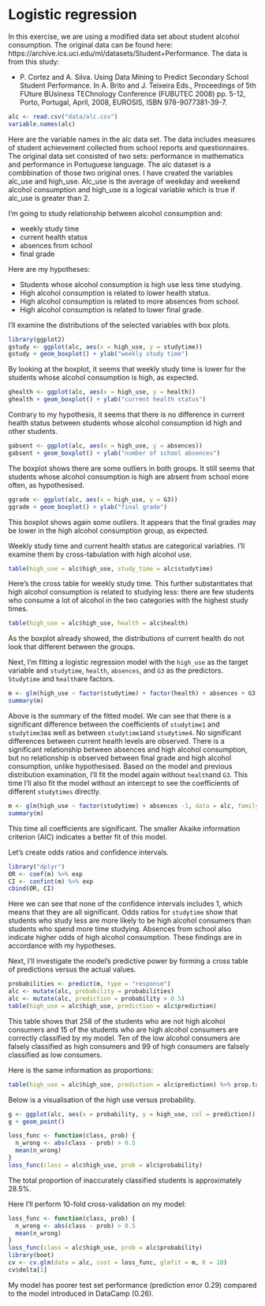 # Logistic regression

In this exercise, we are using a modified data set about student alcohol consumption. The original data can be found here: https://archive.ics.uci.edu/ml/datasets/Student+Performance. The data is from this study:

- P. Cortez and A. Silva. Using Data Mining to Predict Secondary School Student Performance. In A. Brito and J. Teixeira Eds., Proceedings of 5th FUture BUsiness TEChnology Conference (FUBUTEC 2008) pp. 5-12, Porto, Portugal, April, 2008, EUROSIS, ISBN 978-9077381-39-7.

```r
alc <- read.csv("data/alc.csv")
variable.names(alc)
```

Here are the variable names in the alc data set. The data includes measures of student achievement collected from school reports and questionnaires. The original data set consisted of two sets: performance in mathematics and performance in Portuguese language. The alc dataset is a combbination of those two original ones. I have created the variables alc_use and high_use. Alc_use is the average of weekday and weekend alcohol consumption and high_use is a logical variable which is true if alc_use is greater than 2.

I'm going to study relationship between alcohol consumption and:

- weekly study time
- current health status
- absences from school
- final grade

Here are my hypotheses:

- Students whose alcohol consumption is high use less time studying.
- High alcohol consumption is related to lower health status.
- High alcohol consumption is related to more absences from school.
- High alcohol consumption is related to lower final grade.

I'll examine the distributions of the selected variables with box plots.

```r
library(ggplot2)
gstudy <- ggplot(alc, aes(x = high_use, y = studytime))
gstudy + geom_boxplot() + ylab("weekly study time")
```

By looking at the boxplot, it seems that weekly study time is lower for the students whose alcohol consumption is high, as expected.

```r
ghealth <- ggplot(alc, aes(x = high_use, y = health))
ghealth + geom_boxplot() + ylab("current health status")
```

Contrary to my hypothesis, it seems that there is no difference in current health status between students whose alcohol consumption id high and other students.

```r
gabsent <- ggplot(alc, aes(x = high_use, y = absences))
gabsent + geom_boxplot() + ylab("number of school absences")
```

The boxplot shows there are some outliers in both groups. It still seems that students whose alcohol consumption is high are absent from school more often, as hypothesised.

```r
ggrade <- ggplot(alc, aes(x = high_use, y = G3))
ggrade + geom_boxplot() + ylab("final grade")
```

This boxplot shows again some outliers. It appears that the final grades may be lower in the high alcohol consumption group, as expected.

Weekly study time and current health status are categorical variables. I'll examine them by cross-tabulation with high alcohol use.
```r
table(high_use = alc$high_use, study_time = alc$studytime)
```
Here's the cross table for weekly study time. This further substantiates that high alcohol consumption is related to studying less: there are few students who consume a lot of alcohol in the two categories with the highest study times.

```r
table(high_use = alc$high_use, health = alc$health)
```
As the boxplot already showed, the distributions of current health do not look that different between the groups.

Next, I'm fitting a logistic regression model with the `high_use` as the target variable and `studytime`, `health`, `absences`, and `G3` as the predictors. `Studytime` and `health`are factors.
```r
m <- glm(high_use ~ factor(studytime) + factor(health) + absences + G3, data = alc, family = "binomial")
summary(m)
```
Above is the summary of the fitted model. We can see that there is a significant difference between the coefficients of `studytime1` and `studytime3`as well as between `studytime1`and `studytime4`. No significant differences between current health levels are observed. There is a significant relationship between absences and high alcohol consumption, but no relationship is observed between final grade and high alcohol consumption, unlike hypothesised. Based on the model and previous distribution examination, I'll fit the model again without `health`and `G3`. This time I'll also fit the model without an intercept to see the coefficients of different `studytimes` directly.
```r
m <- glm(high_use ~ factor(studytime) + absences -1, data = alc, family = "binomial")
summary(m)
```
This time all coefficients are significant. The smaller Akaike information criterion (AIC) indicates a better fit of this model.

Let's create odds ratios and confidence intervals.
```r
library("dplyr")
OR <- coef(m) %>% exp
CI <- confint(m) %>% exp
cbind(OR, CI)
```
Here we can see that none of the confidence intervals includes 1, which means that they are all significant. Odds ratios for `studytime` show that students who study less are more likely to be high alcohol consumers than students who spend more time studying. Absences from school also indicate higher odds of high alcohol consumption. These findings are in accordance with my hypotheses.

Next, I'll investigate the model's predictive power by forming a cross table of predictions versus the actual values.
```r
probabilities <- predict(m, type = "response")
alc <- mutate(alc, probability = probabilities)
alc <- mutate(alc, prediction = probability > 0.5)
table(high_use = alc$high_use, prediction = alc$prediction)
```
This table shows that 258 of the students who are not high alcohol consumers and 15 of the students who are high alcohol consumers are correctly classified by my model. Ten of the low alcohol consumers are falsely classified as high consumers and 99 of high consumers are falsely classified as low consumers.

Here is the same information as proportions:
```r
table(high_use = alc$high_use, prediction = alc$prediction) %>% prop.table %>% addmargins
```

Below is a visualisation of the high use versus probability.
```r
g <- ggplot(alc, aes(x = probability, y = high_use, col = prediction))
g + geom_point()
```
```r
loss_func <- function(class, prob) {
  n_wrong <- abs(class - prob) > 0.5
  mean(n_wrong)
}
loss_func(class = alc$high_use, prob = alc$probability)
```
The total proportion of inaccurately classified students is approximately 28.5%.

Here I'll perform 10-fold cross-validation on my model:
```r
loss_func <- function(class, prob) {
  n_wrong <- abs(class - prob) > 0.5
  mean(n_wrong)
}
loss_func(class = alc$high_use, prob = alc$probability)
library(boot)
cv <- cv.glm(data = alc, cost = loss_func, glmfit = m, K = 10)
cv$delta[1]
```
My model has poorer test set performance (prediction error 0.29) compared to the model introduced in DataCamp (0.26).

